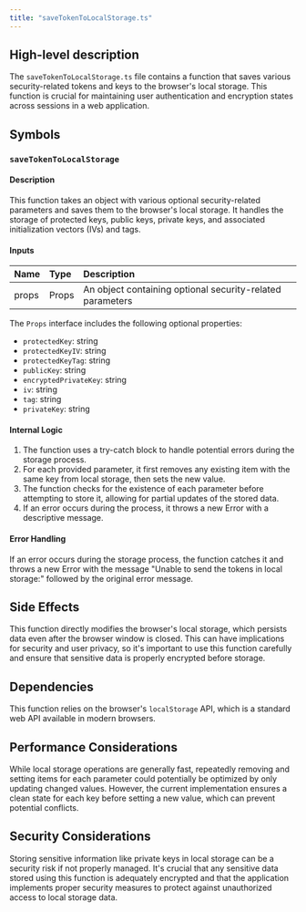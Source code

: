 ```yaml
---
title: "saveTokenToLocalStorage.ts"
---
```


## High-level description
The `saveTokenToLocalStorage.ts` file contains a function that saves various security-related tokens and keys to the browser's local storage. This function is crucial for maintaining user authentication and encryption states across sessions in a web application.

## Symbols

### `saveTokenToLocalStorage`
#### Description
This function takes an object with various optional security-related parameters and saves them to the browser's local storage. It handles the storage of protected keys, public keys, private keys, and associated initialization vectors (IVs) and tags.

#### Inputs
| Name | Type | Description |
|:-----|:-----|:------------|
| props | Props | An object containing optional security-related parameters |

The `Props` interface includes the following optional properties:
- `protectedKey`: string
- `protectedKeyIV`: string
- `protectedKeyTag`: string
- `publicKey`: string
- `encryptedPrivateKey`: string
- `iv`: string
- `tag`: string
- `privateKey`: string

#### Internal Logic
1. The function uses a try-catch block to handle potential errors during the storage process.
2. For each provided parameter, it first removes any existing item with the same key from local storage, then sets the new value.
3. The function checks for the existence of each parameter before attempting to store it, allowing for partial updates of the stored data.
4. If an error occurs during the process, it throws a new Error with a descriptive message.

#### Error Handling
If an error occurs during the storage process, the function catches it and throws a new Error with the message "Unable to send the tokens in local storage:" followed by the original error message.

## Side Effects
This function directly modifies the browser's local storage, which persists data even after the browser window is closed. This can have implications for security and user privacy, so it's important to use this function carefully and ensure that sensitive data is properly encrypted before storage.

## Dependencies
This function relies on the browser's `localStorage` API, which is a standard web API available in modern browsers.

## Performance Considerations
While local storage operations are generally fast, repeatedly removing and setting items for each parameter could potentially be optimized by only updating changed values. However, the current implementation ensures a clean state for each key before setting a new value, which can prevent potential conflicts.

## Security Considerations
Storing sensitive information like private keys in local storage can be a security risk if not properly managed. It's crucial that any sensitive data stored using this function is adequately encrypted and that the application implements proper security measures to protect against unauthorized access to local storage data.
